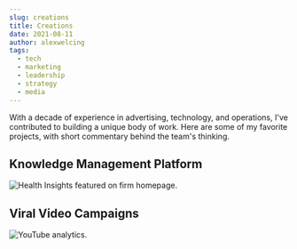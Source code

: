 ```yaml
---
slug: creations
title: Creations
date: 2021-08-11
author: alexwelcing
tags:
  - tech
  - marketing
  - leadership
  - strategy
  - media
---
```

With a decade of experience in advertising, technology, and operations, I've contributed to building a unique body of work. Here are some of my favorite projects, with short commentary behind the team's thinking.

## Knowledge Management Platform

![Health Insights featured on firm homepage.](/images/Insights-Featured.png)

## Viral Video Campaigns

![YouTube analytics.](/images/youtube-experience.png)
